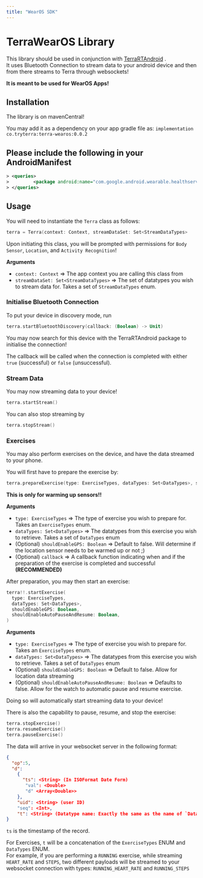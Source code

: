 ```yaml
---
title: "WearOS SDK"
---
```

# TerraWearOS Library

This library should be used in conjunction with [TerraRTAndroid](https://github.com/tryterra/TerraRTAndroid)
.  
It uses Bluetooth Connection to stream data to your android device and then from there streams to Terra through websockets!

**It is meant to be used for WearOS Apps!**

## Installation

The library is on mavenCentral!

You may add it as a dependency on your app gradle file as: `implementation co.tryterra:terra-wearos:0.0.2`

<Info>

## Please include the following in your AndroidManifest

```xml xml
> <queries>
>         <package android:name="com.google.android.wearable.healthservices" />
> </queries>

```



</Info>

## Usage

You will need to instantiate the `Terra` class as follows:

```kotlin kotlin
terra = Terra(context: Context, streamDataSet: Set<StreamDataTypes>

```

Upon initiating this class, you will be prompted with permissions for `Body Sensor`, `Location`, and `Activity Recognition`!

**Arguments**

*   `context: Context` => The app context you are calling this class from
*   `streamDataSet: Set<StreamDataTypes>` => The set of datatypes you wish to stream data for. Takes a set of `StreamDataTypes` enum.

### Initialise Bluetooth Connection

To put your device in discovery mode, run

```kotlin kotlin
terra.startBluetoothDiscovery(callback: (Boolean) -> Unit)

```

You may now search for this device with the TerraRTAndroid package to initialise the connection!

The callback will be called when the connection is completed with either `true` (successful) or `false` (unsuccessful).

### Stream Data

You may now streaming data to your device!

```kotlin kotlin
terra.startStream()

```

You can also stop streaming by

```kotlin kotlin
terra.stopStream()

```

### Exercises

You may also perform exercises on the device, and have the data streamed to your phone.

You will first have to prepare the exercise by:

```kotlin kotlin
terra.prepareExercise(type: ExerciseTypes, dataTypes: Set<DataTypes>, shouldEnableGPS: Boolean, callback: (Boolean) -> Unit)

```

**This is only for warming up sensors!!**

**Arguments**

*   `type: ExerciseTypes` => The type of exercise you wish to prepare for. Takes an `ExerciseTypes` enum.
*   `dataTypes: Set<DataTypes>` => The datatypes from this exercise you wish to retrieve. Takes a set of `DataTypes` enum
*   (Optional) `shouldEnableGPS: Boolean` => Default to false. Will determine if the location sensor needs to be warmed up or not ;)
*   (Optional) `callback` => A callback function indicating when and if the preparation of the exercise is completed and successful **(RECOMMENDED)**

After preparation, you may then start an exercise:

```kotlin kotlin
terra!!.startExercise(
  type: ExerciseTypes,
  dataTypes: Set<DataTypes>,
  shouldEnableGPS: Boolean,
  shouldEnableAutoPauseAndResume: Boolean,
)

```

**Arguments**

*   `type: ExerciseTypes` => The type of exercise you wish to prepare for. Takes an `ExerciseTypes` enum.
*   `dataTypes: Set<DataTypes>` => The datatypes from this exercise you wish to retrieve. Takes a set of `DataTypes` enum
*   (Optional) `shouldEnableGPS: Boolean` => Default to false. Allow for location data streaming
*   (Optional) `shouldEnableAutoPauseAndResume: Boolean` => Defaults to false. Allow for the watch to automatic pause and resume exercise.

Doing so will automatically start streaming data to your device!

There is also the capability to pause, resume, and stop the exercise:

```kotlin kotlin
terra.stopExercise()
terra.resumeExercise()
terra.pauseExercise()

```

The data will arrive in your websocket server in the following format:

```json json
{
  "op":5,
  "d":
    {
      "ts": <String> (In ISOFormat Date Form)
       "val": <Double>
       "d" <Array<Double>>
    },
    "uid": <String> (user ID)
    "seq": <Int>,
    "t": <String> (Datatype name: Exactly the same as the name of `DataTypes` enum)
}

```

`ts` is the timestamp of the record.

For Exercises, `t` will be a concatenation of the `ExerciseTypes` ENUM and `DataTypes` ENUM.  
For example, if you are performing a `RUNNING` exercise, while streaming `HEART_RATE` and `STEPS`, two different payloads will be streamed to your websocket connection with types: `RUNNING_HEART_RATE` and `RUNNING_STEPS`

